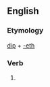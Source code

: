==English==

===Etymology===
[[dip]] + [[-eth]]

===Verb===
{{en-verb form}}

# {{en-archaic third-person singular of|dip}}